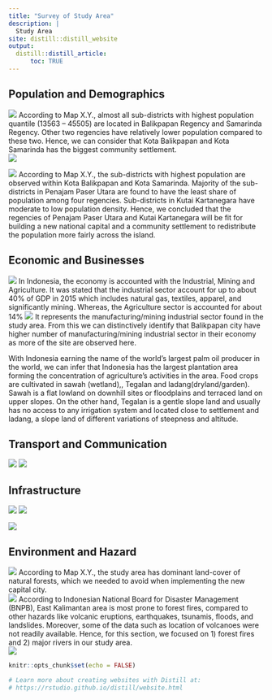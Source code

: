 ```yaml
---
title: "Survey of Study Area"
description: |
  Study Area
site: distill::distill_website
output:
  distill::distill_article:
      toc: TRUE
---
```

## Population and Demographics
![](Layout/population.jpg)
According to Map X.Y., almost all sub-districts with highest population quantile (13563 – 45505) are located in Balikpapan Regency and Samarinda Regency. Other two regencies have relatively lower population compared to these two. Hence, we can consider that Kota Balikpapan and Kota Samarinda has the biggest community settlement.  
![](Layout/dominantagegroup.jpg)

![](Layout/populationdensity.jpg)
According to Map X.Y., the sub-districts with highest population are observed within Kota Balikpapan and Kota Samarinda. Majority of the sub-districts in Penajam Paser Utara are found to have the least share of population among four regencies. Sub-districts in Kutai Kartanegara have moderate to low population density. Hence, we concluded that the regencies of Penajam Paser Utara and Kutai Kartanegara will be fit for building a new national capital and a community settlement to redistribute the population more fairly across the island.  

## Economic and Businesses
![](Layout/sitedistribution.png)
In Indonesia, the economy is accounted with the Industrial, Mining and Agriculture. It was stated that the industrial sector account for up to about 40% of GDP in 2015 which includes natural gas, textiles, apparel, and significantly mining. Whereas, the Agriculture sector is accounted for about 14% 
![](Layout/Agriculturedistribution.png)
It represents the manufacturing/mining industrial sector found in the study area. From this we can distinctively identify that Balikpapan city have higher number of manufacturing/mining industrial sector in their economy as more of the site are observed here. 

With Indonesia earning the name of the world’s largest palm oil producer in the world, we can infer that Indonesia has the largest plantation area forming the concentration of agriculture's activities in the area. Food crops are cultivated in sawah (wetland),, Tegalan and ladang(dryland/garden). Sawah is a flat lowland on downhill sites or floodplains and terraced land on upper slopes. On the other hand, Tegalan  is a gentle slope land and usually has no access to any irrigation system and located close to settlement and ladang, a slope land of different variations of steepness and altitude. 


## Transport and Communication


![](Layout/transport.jpg)
![](Layout/communication.jpg)


## Infrastructure 
![](Layout/building.jpg)
![](Layout/roadnetwork.jpg)

![](Layout/electricity.jpg)


## Environment and Hazard
![](Layout/naturalforest.jpg)
According to Map X.Y., the study area has dominant land-cover of natural forests, which we needed to avoid when implementing the new capital city.  
![](Layout/farmingplantation.jpg)
According to Indonesian National Board for Disaster Management (BNPB), East Kalimantan area is most prone to forest fires, compared to other hazards like volcanic eruptions, earthquakes, tsunamis, floods, and landslides. Moreover, some of the data such as location of volcanoes were not readily available. Hence, for this section, we focused on 1) forest fires and 2) major rivers in our study area.  
![](Layout/heatmap.jpg)


```r
knitr::opts_chunk$set(echo = FALSE)

# Learn more about creating websites with Distill at:
# https://rstudio.github.io/distill/website.html

```





